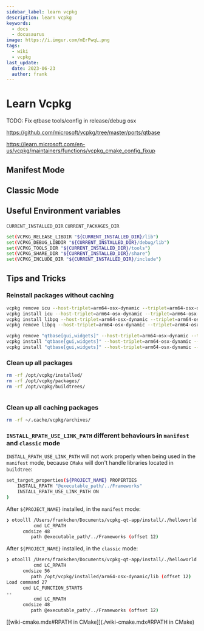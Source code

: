 ```yaml
---
sidebar_label: learn vcpkg
description: learn vcpkg
keywords:
  - docs
  - docusaurus
image: https://i.imgur.com/mErPwqL.png
tags:
  - wiki
  - vcpkg
last_update:
  date: 2023-06-23
  author: frank
---
```


# Learn Vcpkg

TODO: Fix qtbase tools/config in release/debug osx  

https://github.com/microsoft/vcpkg/tree/master/ports/qtbase

https://learn.microsoft.com/en-us/vcpkg/maintainers/functions/vcpkg_cmake_config_fixup

<!--truncate-->

## Manifest Mode

## Classic Mode

## Useful Environment variables

`CURRENT_INSTALLED_DIR`
`CURRENT_PACKAGES_DIR`

```sh
set(VCPKG_RELEASE_LIBDIR "${CURRENT_INSTALLED_DIR}/lib")
set(VCPKG_DEBUG_LIBDIR "${CURRENT_INSTALLED_DIR}/debug/lib")
set(VCPKG_TOOLS_DIR "${CURRENT_INSTALLED_DIR}/tools")
set(VCPKG_SHARE_DIR "${CURRENT_INSTALLED_DIR}/share")
set(VCPKG_INCLUDE_DIR "${CURRENT_INSTALLED_DIR}/include")
```

## Tips and Tricks

### Reinstall packages without caching

```sh
vcpkg remove icu --host-triplet=arm64-osx-dynamic --triplet=arm64-osx-dynamic
vcpkg install icu --host-triplet=arm64-osx-dynamic --triplet=arm64-osx-dynamic --no-binarycaching
vcpkg install libpq --host-triplet=arm64-osx-dynamic --triplet=arm64-osx-dynamic --binarysource=clear
vcpkg remove libpq --host-triplet=arm64-osx-dynamic --triplet=arm64-osx-dynamic

vcpkg remove "qtbase[gui,widgets]" --host-triplet=arm64-osx-dynamic --triplet=arm64-osx-dynamic
vcpkg install "qtbase[gui,widgets]" --host-triplet=arm64-osx-dynamic --triplet=arm64-osx-dynamic --no-binarycaching
vcpkg install "qtbase[gui,widgets]" --host-triplet=arm64-osx-dynamic --triplet=arm64-osx-dynamic --binarysource=clear
```

### Clean up all packages

```sh
rm -rf /opt/vcpkg/installed/
rm -rf /opt/vcpkg/packages/
rm -rf /opt/vcpkg/buildtrees/
```

```sh
```

### Clean up all caching packages

```sh
rm -rf ~/.cache/vcpkg/archives/
```

### `INSTALL_RPATH_USE_LINK_PATH` different behaviours in `manifest` and `classic` mode

`INSTALL_RPATH_USE_LINK_PATH` will not work properly when being used in the `manifest` mode, because `CMake` will don't handle libraries located in `buildtree`:

```sh
set_target_properties(${PROJECT_NAME} PROPERTIES
    INSTALL_RPATH "@executable_path/../Frameworks"
    INSTALL_RPATH_USE_LINK_PATH ON
)
```

After `${PROJECT_NAME}` installed, in the `manifest` mode:

```sh
❯ otoolll /Users/frankchen/Documents/vcpkg-qt-app/install/./helloworld.app/Contents/MacOS/helloworld
          cmd LC_RPATH
      cmdsize 48
         path @executable_path/../Frameworks (offset 12)
```

After `${PROJECT_NAME}` installed, in the `classic` mode:

```sh
❯ otoolll /Users/frankchen/Documents/vcpkg-qt-app/install/./helloworld.app/Contents/MacOS/helloworld
          cmd LC_RPATH
      cmdsize 56
         path /opt/vcpkg/installed/arm64-osx-dynamic/lib (offset 12)
Load command 27
      cmd LC_FUNCTION_STARTS
--
          cmd LC_RPATH
      cmdsize 48
         path @executable_path/../Frameworks (offset 12)
```


[[wiki-cmake.mdx#RPATH in CMake]](./wiki-cmake.mdx#RPATH in CMake)